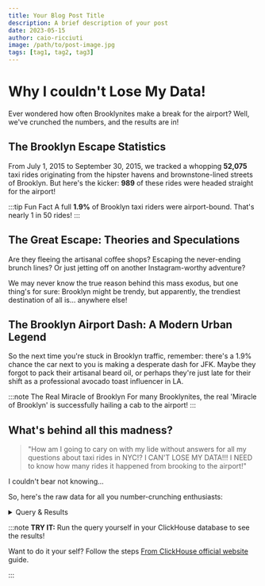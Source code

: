 ```yaml
---
title: Your Blog Post Title
description: A brief description of your post
date: 2023-05-15
author: caio-ricciuti
image: /path/to/post-image.jpg
tags: [tag1, tag2, tag3]
---
```




# Why I couldn't Lose My Data!

Ever wondered how often Brooklynites make a break for the airport? Well, we've crunched the numbers, and the results are in!

## The Brooklyn Escape Statistics

From July 1, 2015 to September 30, 2015, we tracked a whopping **52,075** taxi rides originating from the hipster havens and brownstone-lined streets of Brooklyn. But here's the kicker: **989** of these rides were headed straight for the airport!

:::tip Fun Fact
A full **1.9%** of Brooklyn taxi riders were airport-bound. That's nearly 1 in 50 rides!
:::

## The Great Escape: Theories and Speculations

Are they fleeing the artisanal coffee shops? Escaping the never-ending brunch lines? Or just jetting off on another Instagram-worthy adventure?

We may never know the true reason behind this mass exodus, but one thing's for sure: Brooklyn might be trendy, but apparently, the trendiest destination of all is... anywhere else!

## The Brooklyn Airport Dash: A Modern Urban Legend

So the next time you're stuck in Brooklyn traffic, remember: there's a 1.9% chance the car next to you is making a desperate dash for JFK. Maybe they forgot to pack their artisanal beard oil, or perhaps they're just late for their shift as a professional avocado toast influencer in LA.

:::note The Real Miracle of Brooklyn
For many Brooklynites, the real 'Miracle of Brooklyn' is successfully hailing a cab to the airport!
:::

## What's behind all this madness?

> "How am I going to cary on with my lide without answers for all my questions about taxi rides in NYC!? I CAN'T LOSE MY DATA!!! I NEED to know how many rides it happened from brooking to the airport!"

I couldn't bear not knowing...

So, here's the raw data for all you number-crunching enthusiasts:

<details>
<summary>Query & Results</summary>

```sql
SELECT
  MIN(pickup_datetime) AS earliest_date,
  MAX(pickup_datetime) AS latest_date,
  COUNT(*) AS total_brooklyn_rides,
  SUM(
    CASE
      WHEN dropoff_ntaname = 'Airport' THEN 1
      ELSE 0
    END
  ) AS brooklyn_to_airport_rides,
  ROUND(
    SUM(
      CASE
        WHEN dropoff_ntaname = 'Airport' THEN 1
        ELSE 0
      END
    ) * 100.0 / COUNT(*),
    2
  ) AS brooklyn_to_airport_percentage
FROM
  trips
WHERE
  pickup_ntaname IN (
    'Park Slope-Gowanus',
    'DUMBO-Vinegar Hill-Downtown Brooklyn-Boerum Hill',
    'Williamsburg',
    'Bedford',
    'North Side-South Side',
    'Brooklyn Heights-Cobble Hill',
    'Prospect Heights',
    'Clinton Hill',
    'Carroll Gardens-Columbia Street-Red Hook',
    'Bushwick South',
    'Fort Greene',
    'Crown Heights North',
    'Sunset Park West',
    'Bushwick North',
    'Greenpoint',
    'East Williamsburg',
    'Ocean Hill',
    'Stuyvesant Heights',
    'Kensington-Ocean Parkway',
    'Flatlands',
    'Bay Ridge',
    'Erasmus',
    'Crown Heights South',
    'Windsor Terrace',
    'Flatbush',
    'Dyker Heights',
    'Sunset Park East',
    'Canarsie',
    'East New York',
    'East Flatbush-Farragut',
    'Borough Park',
    'Prospect Lefferts Gardens-Wingate',
    'Seagate-Coney Island',
    'Starrett City',
    'Homecrest',
    'Midwood',
    'Cypress Hills-City Line',
    'Bath Beach',
    'Bensonhurst West',
    'Rugby-Remsen Village',
    'Ocean Parkway South',
    'East New York (Pennsylvania Ave)',
    'Madison',
    'Gravesend',
    'Bensonhurst East',
    'Sheepshead Bay-Gerritsen Beach-Manhattan Beach',
    'Georgetown-Marine Park-Bergen Beach-Mill Basin',
    'Brownsville',
    'Brighton Beach'
  )
```

```json
[
  {
    "earliest_date": "2015-07-01 00:05:52",
    "latest_date": "2015-09-30 23:51:59",
    "total_brooklyn_rides": "52075",
    "brooklyn_to_airport_rides": "989",
    "brooklyn_to_airport_percentage": 1.9
  }
]
```

</details>

:::note
**TRY IT:** Run the query yourself in your ClickHouse database to see the results!

Want to do it your self? Follow the steps [From ClickHouse official website](https://clickhouse.com/docs/en/getting-started/example-datasets/nyc-taxi) guide.

:::